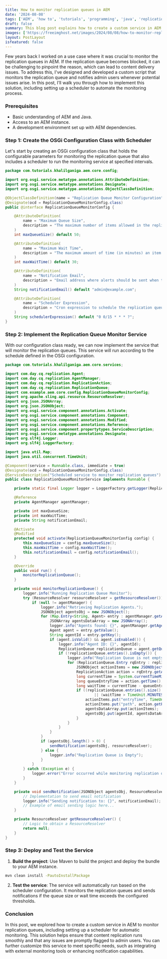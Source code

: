```yaml
---
title: How to monitor replication queues in AEM
date: '2024-08-08'
tags: ['AEM', 'how to', 'tutorials', 'programming', 'java', 'replication', 'adobe']
draft: false
summary: This blog post explains how to create a custom service in AEM to monitor replication queues. The service checks if the queue is blocked and sends notifications to admin users if issues arise. It also includes a scheduler to automatically run the monitoring at set intervals.
images: ['https://freeimghost.net/images/2024/08/08/how-to-monitor-replication-queue-in-aem.jpg']
layout: PostLayout
isfeatured: false
---
```


Few years back I worked on a use case where it was crucial to monitor the replication queues in AEM. If the replication queue becomes blocked, it can be challenging to pinpoint the reason, which can lead to content delivery issues. To address this, I've designed and developed a custom script that monitors the replication queue and notifies admin users whenever potential issues arise. In this post, I’ll walk you through how to implement this solution, including setting up a scheduler to automate the monitoring process.

### Prerequisites

- Basic understanding of AEM and Java.
- Access to an AEM instance.
- A development environment set up with AEM dependencies.

### Step 1: Create the OSGi Configuration Class with Scheduler

Let's start by creating an OSGi configuration class that holds the configurable parameters for monitoring the replication queue that also includes a scheduler to run the monitoring service at specified intervals.

```java
package com.tutorials.khalilganiga.aem.core.config;

import org.osgi.service.metatype.annotations.AttributeDefinition;
import org.osgi.service.metatype.annotations.Designate;
import org.osgi.service.metatype.annotations.ObjectClassDefinition;

@ObjectClassDefinition(name = "Replication Queue Monitor Configuration")
@Designate(ocd = ReplicationQueueMonitorConfig.class)
public @interface ReplicationQueueMonitorConfig {

    @AttributeDefinition(
        name = "Maximum Queue Size",
        description = "The maximum number of items allowed in the replication queue before triggering an alert."
    )
    int maxQueueSize() default 50;

    @AttributeDefinition(
        name = "Maximum Wait Time",
        description = "The maximum amount of time (in minutes) an item is allowed to stay in the replication queue before triggering an alert."
    )
    int maxWaitTime() default 30;

    @AttributeDefinition(
        name = "Notification Email",
        description = "Email address where alerts should be sent when thresholds are exceeded."
    )
    String notificationEmail() default "admin@example.com";

    @AttributeDefinition(
        name = "Scheduler Expression",
        description = "Cron expression to schedule the replication queue monitoring service."
    )
    String schedulerExpression() default "0 0/15 * * * ?";
}
```

### Step 2: Implement the Replication Queue Monitor Service

With our configuration class ready, we can now implement the service that will monitor the replication queues. This service will run according to the schedule defined in the OSGi configuration.

```java
package com.tutorials.khalilganiga.aem.core.services;

import com.day.cq.replication.Agent;
import com.day.cq.replication.AgentManager;
import com.day.cq.replication.ReplicationAction;
import com.day.cq.replication.ReplicationQueue;
import com.example.aem.core.config.ReplicationQueueMonitorConfig;
import org.apache.sling.api.resource.ResourceResolver;
import org.json.JSONArray;
import org.json.JSONObject;
import org.osgi.service.component.annotations.Activate;
import org.osgi.service.component.annotations.Component;
import org.osgi.service.component.annotations.Modified;
import org.osgi.service.component.annotations.Reference;
import org.osgi.service.component.propertytypes.ServiceDescription;
import org.osgi.service.metatype.annotations.Designate;
import org.slf4j.Logger;
import org.slf4j.LoggerFactory;

import java.util.Map;
import java.util.concurrent.TimeUnit;

@Component(service = Runnable.class, immediate = true)
@Designate(ocd = ReplicationQueueMonitorConfig.class)
@ServiceDescription("Scheduled service to monitor replication queues")
public class ReplicationQueueMonitorService implements Runnable {

    private static final Logger logger = LoggerFactory.getLogger(ReplicationQueueMonitorService.class);

    @Reference
    private AgentManager agentManager;

    private int maxQueueSize;
    private int maxWaitTime;
    private String notificationEmail;

    @Activate
    @Modified
    protected void activate(ReplicationQueueMonitorConfig config) {
        this.maxQueueSize = config.maxQueueSize();
        this.maxWaitTime = config.maxWaitTime();
        this.notificationEmail = config.notificationEmail();
    }

    @Override
    public void run() {
        monitorReplicationQueue();
    }

    private void monitorReplicationQueue() {
        logger.info("Running Replication Queue Monitor");
        try (ResourceResolver resourceResolver = getResourceResolver()) {
            if (null != agentManager) {
                logger.info("Retrieving Replication Agents.");
                JSONObject agentsObj = new JSONObject();
                for (Map.Entry<String, Agent> entry : agentManager.getAgents().entrySet()) {
                    JSONArray agentsDataArray = new JSONArray();
                    logger.info("Agents found: {}", agentManager.getAgents().entrySet());
                    Agent agent = entry.getValue();
                    String agentId = entry.getKey();
                    if (agent.isValid() && agent.isEnabled()) {
                        logger.info("Agent ID: {}", agentId);
                        ReplicationQueue replicationQueue = agent.getQueue();
                        if (!replicationQueue.entries().isEmpty()) {
                            logger.info("Replication Queue is not empty for Agent ID: {}", agentId);
                            for (ReplicationQueue.Entry rqEntry : replicationQueue.entries()) {
                                JSONObject actionItems = new JSONObject();
                                ReplicationAction action = rqEntry.getAction();
                                long currentTime = System.currentTimeMillis();
                                long queueEntryTime = action.getTime();
                                long waitTime = currentTime - queueEntryTime;
                                if ((replicationQueue.entries().size() > maxQueueSize)
                                        || (waitTime > TimeUnit.MINUTES.toMillis(maxWaitTime))) {
                                    actionItems.put("entryTime", TimeUnit.MILLISECONDS.toMinutes(waitTime));
                                    actionItems.put("path", action.getPath());
                                    agentsDataArray.put(actionItems);
                                    agentsObj.put(agentId, agentsDataArray);
                                }
                            }
                        }
                    }
                }
                if (agentsObj.length() > 0) {
                    sendNotification(agentsObj, resourceResolver);
                } else {
                    logger.info("Replication Queue is Empty");
                }
            }
        } catch (Exception e) {
            logger.error("Error occurred while monitoring replication queue: ", e);
        }
    }

    private void sendNotification(JSONObject agentsObj, ResourceResolver resourceResolver) {
        // Implementation to send email notification
        logger.info("Sending notification to: {}", notificationEmail);
        // Example of email sending logic here...
    }

    private ResourceResolver getResourceResolver() {
        // Logic to obtain a ResourceResolver
        return null;
    }
}
```

### Step 3: Deploy and Test the Service

1.  **Build the project**: Use Maven to build the project and deploy the bundle to your AEM instance.

```bash
mvn clean install -PautoInstallPackage
```

2.  **Test the service**: The service will automatically run based on the scheduler configuration. It monitors the replication queues and sends notifications if the queue size or wait time exceeds the configured thresholds.

### Conclusion

In this post, we explored how to create a custom service in AEM to monitor replication queues, including setting up a scheduler for automatic monitoring. This solution helps ensure that content replication runs smoothly and that any issues are promptly flagged to admin users. You can further customize this service to meet specific needs, such as integrating with external monitoring tools or enhancing notification capabilities.
